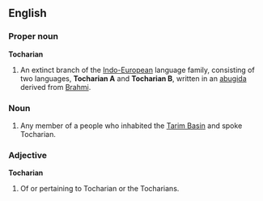 ==English==
{{wikipedia|dab=Tocharian}}
===Proper noun===
'''Tocharian'''
#An extinct branch of the [[Indo-European]] language family, consisting of two languages, '''Tocharian A''' and '''Tocharian B''', written in an [[abugida]] derived from [[Brahmi]].

===Noun===
{{en-noun}}
#Any member of a people who inhabited the [[Tarim Basin]] and spoke Tocharian.

===Adjective===
'''Tocharian'''
#Of or pertaining to Tocharian or the Tocharians.